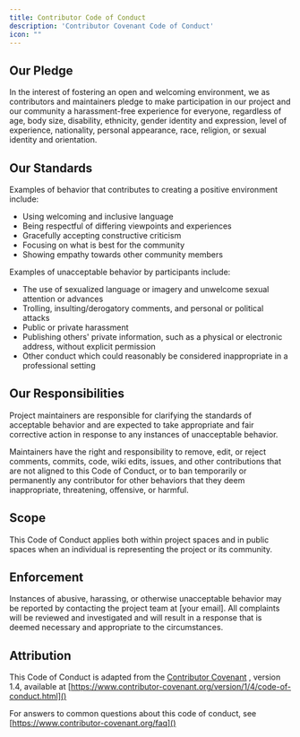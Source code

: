 ```yaml
---
title: Contributor Code of Conduct
description: 'Contributor Covenant Code of Conduct'
icon: ""
---
```


## Our Pledge

In the interest of fostering an open and welcoming environment, we as contributors and maintainers pledge to make participation in our project and our community a harassment-free experience for everyone, regardless of age, body size, disability, ethnicity, gender identity and expression, level of experience, nationality, personal appearance, race, religion, or sexual identity and orientation.
## Our Standards

Examples of behavior that contributes to creating a positive environment include:
- Using welcoming and inclusive language
- Being respectful of differing viewpoints and experiences
- Gracefully accepting constructive criticism
- Focusing on what is best for the community
- Showing empathy towards other community members

Examples of unacceptable behavior by participants include:
- The use of sexualized language or imagery and unwelcome sexual attention or advances
- Trolling, insulting/derogatory comments, and personal or political attacks
- Public or private harassment
- Publishing others' private information, such as a physical or electronic address, without explicit permission
- Other conduct which could reasonably be considered inappropriate in a professional setting
## Our Responsibilities

Project maintainers are responsible for clarifying the standards of acceptable behavior and are expected to take appropriate and fair corrective action in response to any instances of unacceptable behavior.

Maintainers have the right and responsibility to remove, edit, or reject comments, commits, code, wiki edits, issues, and other contributions that are not aligned to this Code of Conduct, or to ban temporarily or permanently any contributor for other behaviors that they deem inappropriate, threatening, offensive, or harmful.
## Scope

This Code of Conduct applies both within project spaces and in public spaces when an individual is representing the project or its community.
## Enforcement

Instances of abusive, harassing, or otherwise unacceptable behavior may be reported by contacting the project team at [your email]. All complaints will be reviewed and investigated and will result in a response that is deemed necessary and appropriate to the circumstances.
## Attribution

This Code of Conduct is adapted from the [Contributor Covenant](https://www.contributor-covenant.org/) , version 1.4, available at [https://www.contributor-covenant.org/version/1/4/code-of-conduct.html]() 

For answers to common questions about this code of conduct, see [https://www.contributor-covenant.org/faq]()